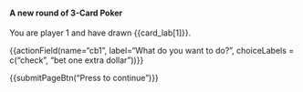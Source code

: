 <h4>A new round of 3-Card Poker</h4>
<p>
You are player 1 and have drawn {{card_lab[1]}}.
</p>

{{actionField(name="cb1", label="What do you want to do?", choiceLabels = c("check", "bet one extra dollar"))}}

{{submitPageBtn("Press to continue")}}

